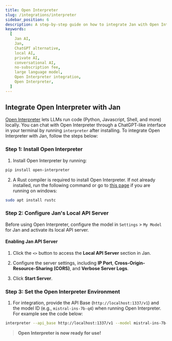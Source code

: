 ```yaml
---
title: Open Interpreter
slug: /integrations/interpreter
sidebar_position: 6
description: A step-by-step guide on how to integrate Jan with Open Interpreter.
keywords:
  [
    Jan AI,
    Jan,
    ChatGPT alternative,
    local AI,
    private AI,
    conversational AI,
    no-subscription fee,
    large language model,
    Open Interpreter integration,
    Open Interpreter,
  ]
---
```


<head>
    <title>Open Interpreter</title>
    <meta name="description" content="A step-by-step guide on how to integrate Jan with Open Interpreter. Learn how to install Open Interpreter, configure Jan's local API server, and set up the Open Interpreter environment for seamless interaction with Jan."/>
    <meta name="keywords" content="Jan AI, Jan, ChatGPT alternative, local AI, private AI, conversational AI, no-subscription fee, large language model, Open Interpreter integration"/>
    <meta property="og:title" content="Open Interpreter"/>
    <meta property="og:description" content="A step-by-step guide on how to integrate Jan with Open Interpreter. Learn how to install Open Interpreter, configure Jan's local API server, and set up the Open Interpreter environment for seamless interaction with Jan."/>
    <meta property="og:url" content="https://jan.ai/guides/integration/open-interpreter"/>
    <meta name="twitter:card" content="summary"/>
    <meta name="twitter:title" content="Open Interpreter"/>
    <meta name="twitter:description" content="A step-by-step guide on how to integrate Jan with Open Interpreter. Learn how to install Open Interpreter, configure Jan's local API server, and set up the Open Interpreter environment for seamless interaction with Jan."/>
</head>

## Integrate Open Interpreter with Jan

[Open Interpreter](https://github.com/KillianLucas/open-interpreter/) lets LLMs run code (Python, Javascript, Shell, and more) locally. You can chat with Open Interpreter through a ChatGPT-like interface in your terminal by running `interpreter` after installing. To integrate Open Interpreter with Jan, follow the steps below:

### Step 1: Install Open Interpreter

1. Install Open Interpreter by running:

```sh
pip install open-interpreter
```

2. A Rust compiler is required to install Open Interpreter. If not already installed, run the following command or go to [this page](https://rustup.rs/) if you are running on windows:

```zsh
sudo apt install rustc
```

### Step 2: Configure Jan's Local API Server

Before using Open Interpreter, configure the model in `Settings` > `My Model` for Jan and activate its local API server.

#### Enabling Jan API Server

1. Click the `<>` button to access the **Local API Server** section in Jan.

2. Configure the server settings, including **IP Port**, **Cross-Origin-Resource-Sharing (CORS)**, and **Verbose Server Logs**.

3. Click **Start Server**.

### Step 3: Set the Open Interpreter Environment

1. For integration, provide the API Base (`http://localhost:1337/v1`) and the model ID (e.g., `mistral-ins-7b-q4`) when running Open Interpreter. For example see the code below:

```zsh
interpreter --api_base http://localhost:1337/v1 --model mistral-ins-7b-q4
```

> **Open Interpreter is now ready for use!**